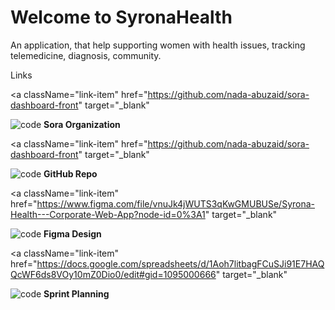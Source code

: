 
<Meta title="Introduction" />

<style>
  {`
    .subheading {
      --mediumdark: '#999999';
      font-weight: 900;
      font-size: 13px;
      color: #999;
      letter-spacing: 6px;
      line-height: 24px;
      text-transform: uppercase;
      margin-bottom: 12px;
      margin-top: 40px;
    }

    .link-list {
      display: grid;
      grid-template-columns: 1fr;
      grid-template-rows: 1fr;
      row-gap: 10px;
    }

    @media (min-width: 620px) {
      .link-list {
        row-gap: 20px;
        column-gap: 20px;
        grid-template-columns: 1fr 1fr;
      }
    }

    @media all and (-ms-high-contrast:none) {
    .link-list {
        display: -ms-grid;
        -ms-grid-columns: 1fr 1fr;
        -ms-grid-rows: 1fr;
      }
    }

    .link-item {
      display: block;
      padding: 20px 30px 20px 15px;
      border: 1px solid #00000010;
      border-radius: 5px;
      transition: background 150ms ease-out, border 150ms ease-out, transform 150ms ease-out;
      color: #333333;
      display: flex;
      align-items: center;
    }

    .link-item:hover {
      border-color: #1EA7FD50;
      transform: translate3d(0, -3px, 0);
      box-shadow: rgba(0, 0, 0, 0.08) 0 3px 10px 0;
    }

    .link-item:active {
      border-color: #1EA7FD;
      transform: translate3d(0, 0, 0);
    }

    .link-item strong {
      font-weight: 700;
      display: block;
      margin-bottom: 2px;
    }

    .link-item img {
      height: 40px;
      width: 40px;
      margin-right: 15px;
      flex: none;
    }

    .link-item span {
      font-size: 14px;
      line-height: 20px;
    }

    .tip {
      display: inline-block;
      border-radius: 1em;
      font-size: 11px;
      line-height: 12px;
      font-weight: 700;
      background: #E7FDD8;
      color: #66BF3C;
      padding: 4px 12px;
      margin-right: 10px;
      vertical-align: top;
    }

    .tip-wrapper {
      font-size: 13px;
      line-height: 20px;
      margin-top: 40px;
      margin-bottom: 40px;
    }

    .tip-wrapper code {
      font-size: 12px;
      display: inline-block;
    }
  `}
</style>

# Welcome to SyronaHealth

An application, that help supporting women with health issues, tracking telemedicine, diagnosis, community.

<div className="subheading">Links</div>

<div className="link-list">

<a
  className="link-item"
  href="https://github.com/nada-abuzaid/sora-dashboard-front"
  target="_blank"
>
  <img src={Code} alt="code" />
  <strong>Sora Organization</strong>
</a>

<a
  className="link-item"
  href="https://github.com/nada-abuzaid/sora-dashboard-front"
  target="_blank"
>
  <img src={Repo} alt="code" />
  <strong>GitHub Repo</strong>
</a>

<a
  className="link-item"
  href="https://www.figma.com/file/vnuJk4jWUTS3qKwGMUBUSe/Syrona-Health---Corporate-Web-App?node-id=0%3A1"
  target="_blank"
>
  <img src={Colors} alt="code" />
  <strong>Figma Design</strong>
</a>

<a
  className="link-item"
  href="https://docs.google.com/spreadsheets/d/1Aoh7litbagFCuSJi91E7HAQQcWF6ds8VOy10mZ0Dio0/edit#gid=1095000666"
  target="_blank"
>
  <img src={Comments} alt="code" />
  <strong>Sprint Planning</strong>
</a>

</div>
